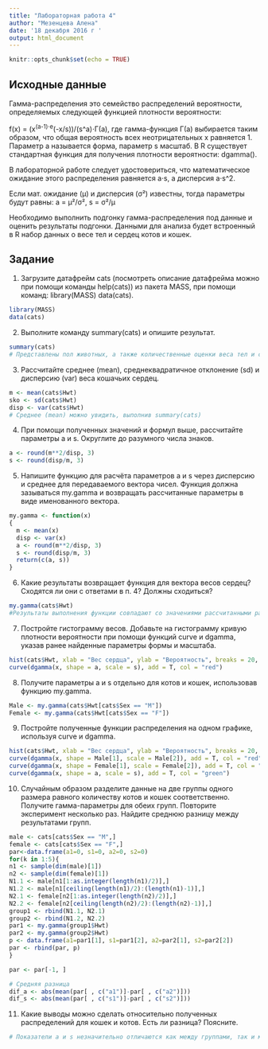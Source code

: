 ```yaml
---
title: "Лабораторная работа 4"
author: "Мезенцева Алена"
date: '18 декабря 2016 г '
output: html_document
---
```


```r
knitr::opts_chunk$set(echo = TRUE)
```

## Исходные данные

Гамма-распределения это семейство распределений вероятности, определяемых следующей функцией плотности вероятности:

f(x) = (x^(a-1)⋅e^(-x/s))/(s^a)⋅Γ(a), 
где гамма-функция Γ(a) выбирается таким образом, что общая вероятность всех неотрицательных x равняется 1. Параметр a называется форма, параметр s масштаб. В R существует стандартная функция для получения плотности вероятности: dgamma().

В лабораторной работе следует удостовериться, что математическое ожидание этого распределения равняется a⋅s, а дисперсия a⋅s^2.

Если мат. ожидание (μ) и дисперсия (σ²) известны, тогда параметры будут равны:
a = μ²/σ²,
s = σ²/μ

Необходимо выполнить подгонку гамма-распределения под данные и оценить результаты подгонки. Данными для анализа будет встроенный в R набор данных о весе тел и сердец котов и кошек.

## Задание

1. Загрузите датафрейм cats (посмотреть описание датафрейма можно при помощи команды help(cats)) из пакета MASS, при помощи команд: library(MASS) data(cats).

```r
library(MASS)
data(cats)
```

2. Выполните команду summary(cats) и опишите результат.

```r
summary(cats)
# Представлены пол животных, а также количественные оценки веса тел и сердец.
```

3. Рассчитайте среднее (mean), среднеквадратичное отклонение (sd) и дисперсию (var) веса кошачьих сердец.

```r
m <- mean(cats$Hwt)
sko <- sd(cats$Hwt)
disp <- var(cats$Hwt)
# Среднее (mean) можно увидить, выполнив summary(cats)
```

4. При помощи полученных значений и формул выше, рассчитайте параметры a и s. Округлите до разумного числа знаков.

```r
a <- round(m**2/disp, 3)
s <- round(disp/m, 3)
```

5. Напишите функцию для расчёта параметров a и s через дисперсию и среднее для передаваемого вектора чисел. Функция должна зазываться my.gamma и возвращать рассчитанные параметры в виде именованного вектора.

```r
my.gamma <- function(x)
{
  m <- mean(x)
  disp <- var(x)
  a <- round(m**2/disp, 3)
  s <- round(disp/m, 3)
  return(c(a, s))
}
```

6. Какие результаты возвращает функция для вектора весов сердец? Сходятся ли они с ответами в п. 4? Должны сходиться?

```r
my.gamma(cats$Hwt)
#Результаты выполнения функции совпадают со значениями рассчитанными ранее, т.к. выполняются одни и те же действия.
```

7. Постройте гистограмму весов. Добавьте на гистограмму кривую плотности вероятности при помощи функций curve и dgamma, указав ранее найденные параметры формы и масштаба.

```r
hist(cats$Hwt, xlab = "Вес сердца", ylab = "Вероятность", breaks = 20, probability = T)
curve(dgamma(x, shape = a, scale = s), add = T, col = "red")
```

8. Получите параметры a и s отдельно для котов и кошек, использовав функцию my.gamma.

```r
Male <- my.gamma(cats$Hwt[cats$Sex == "M"])
Female <- my.gamma(cats$Hwt[cats$Sex == "F"])
```

9. Постройте полученные функции распределения на одном графике, используя curve и dgamma.

```r
hist(cats$Hwt, xlab = "Вес сердца", ylab = "Вероятность", breaks = 20, probability = T)
curve(dgamma(x, shape = Male[1], scale = Male[2]), add = T, col = "red")
curve(dgamma(x, shape = Female[1], scale = Female[2]), add = T, col = "blue")
curve(dgamma(x, shape = a, scale = s), add = T, col = "green")
```

10. Случайным образом разделите данные на две группы одного размера равного количеству котов и кошек соответственно. Получите гамма-параметры для обеих групп. Повторите эксперимент несколько раз. Найдите среднюю разницу между результатами групп.

```r
male <- cats[cats$Sex == "M",]
female <- cats[cats$Sex == "F",]
par<-data.frame(a1=0, s1=0, a2=0, s2=0)
for(k in 1:5){
n1 <- sample(dim(male)[1])
n2 <- sample(dim(female)[1])
N1.1 <- male[n1[1:as.integer(length(n1)/2)],]
N1.2 <- male[n1[ceiling(length(n1)/2):(length(n1)-1)],]
N2.1 <- female[n2[1:as.integer(length(n2)/2)],]
N2.2 <- female[n2[ceiling(length(n2)/2):(length(n2)-1)],]
group1 <- rbind(N1.1, N2.1)
group2 <- rbind(N1.2, N2.2)
par1 <- my.gamma(group1$Hwt)
par2 <- my.gamma(group2$Hwt)
p <- data.frame(a1=par1[1], s1=par1[2], a2=par2[1], s2=par2[2])
par <- rbind(par, p)
}

par <- par[-1, ]

# Средняя разница
dif_a <- abs(mean(par[ , c("a1")]-par[ , c("a2")]))
dif_s <- abs(mean(par[ , c("s1")]-par[ , c("s2")]))
```

11. Какие выводы можно сделать относительно полученных распределений для кошек и котов. Есть ли разница? Поясните.

```r
# Показатели a и s незначительно отличаются как между группами, так и между любой группой и всей выборкой в целом. Однако показатели a и s для кошек сильно отличаются от показателей всей выборки в целом и показателей котов в частности. 
```

